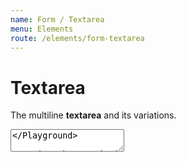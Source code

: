 ```yaml
---
name: Form / Textarea
menu: Elements
route: /elements/form-textarea
---
```




# Textarea

The multiline **textarea** and its variations.

<Playground>
  <Textarea placeholder="e.g. Hello world" />
</Playground>

Using the standard `rows` prop, you can adjust the number of visibile rows.

<Playground>
  <Textarea rows={10} placeholder="10 lines of textarea" />
</Playground>

### Colors

Use the `color` prop to set the color of the `<Textarea>`.

<Playground>
  {() =>
    DEFAULTS.colors.map(color => (
      <Field key={color}>
        <Control>
          <Textarea color={color} placeholder={`${color} textarea`} />
        </Control>
      </Field>
    ))
  }
</Playground>

### Sizes

Use the `size` prop to set the size of the text in an `<Textarea>`.

<Playground>
  {() => {
    const sizes = TEXTAREA_DEFAULTS.sizes.map(size => ({ name: size, size }));
    sizes.splice(1, 0, { name: "normal", size: undefined });

    return sizes.map(({ name, size }) => (
      <Field key={name}>
        <Control>
          <Textarea size={size} placeholder={`${name} textarea`} />
        </Control>
      </Field>
    ))

}}

</Playground>

### States

Use the `state` prop to force the state of the `<Textarea>`.

<Playground>
  {() => {
    const states = TEXTAREA_DEFAULTS.states.map(state => ({ name: state, state }));
    states.splice(0, 0, { name: "normal", size: undefined });

    return states.map(({ name, state }) => (
      <Field key={name}>
        <Control>
          <Textarea state={state} placeholder={`${name} textarea`} />
        </Control>
      </Field>
    ))

}}

</Playground>

### Loading

Use the `loading` prop on the `<Control>` that contains the `<Textarea>` to add a loading spinner.
You can adjust the size of the spinner using the `size` prop on the `<Control>`.

<Playground>
  <Field>
    <Control size="small" loading>
      <Textarea size="small" placeholder="small loading textarea" />
    </Control>
  </Field>

<Field>
  <Control loading>
    <Textarea placeholder="normal loading textarea" />
  </Control>
</Field>

<Field>
  <Control size="medium" loading>
    <Textarea size="medium" placeholder="medium loading textarea" />
  </Control>
</Field>

  <Field>
    <Control size="large" loading>
      <Textarea size="large" placeholder="large loading textarea" />
    </Control>
  </Field>
</Playground>

### Disabled

Use the standard `disabled` prop to disable a `<Textarea>`.

<Playground>
  <Control>
    <Textarea placeholder="Disabled textarea" disabled />
  </Control>
</Playground>

### Read-only

Use the standard `readOnly` prop to make a `<Textarea>` read-only.

<Playground>
  <Control>
    <Textarea placeholder="Read-only textarea" readOnly />
  </Control>
</Playground>

### Fixed-size

Use the `fixedSize` prop of a `<Textarea>` to remove the user's ability to resize the textarea.

<Playground>
  <Control>
    <Textarea placeholder="Fixed-size textarea" fixedSize />
  </Control>
</Playground>

## API

<ForwardRefAsExoticComponentDoc
  component={Textarea}
  docPath="/form/textarea"
  name="Textarea"
  props={{
    color: {
      description: "change the textarea's color",
      typeName: "string",
      typeTip: mapEnumerable(DEFAULTS.colors)
    },
    fixedSize: {
      description: "remove the drag handle from the textarea",
      typeName: "boolean"
    },
    size: {
      description: "change the textarea's size",
      typeName: "string",
      typeTip: mapEnumerable(TEXTAREA_DEFAULTS.sizes)
    },
    state: {
      description: "change the textarea's state",
      typeName: "string",
      typeTip: mapEnumerable(TEXTAREA_DEFAULTS.states)
    }
  }}
/>
